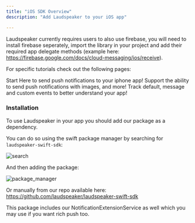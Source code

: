 ```yaml
---
title: "iOS SDK Overview"
description: "Add Laudspeaker to your iOS app"

---
```


<Info> Laudspeaker currently requires users to also use firebase, you will need to install firebase seperately, import the library in your project and add their required app delegate methods (example here: https://firebase.google.com/docs/cloud-messaging/ios/receive).  </Info>


For specific tutorials check out the following pages:

<CardGroup>
<Card title="Adding Standard Push Notifications" icon="readme" href="/developer/sdks/ios/adding-standard-push">
  Start Here to send push notifications to your iphone app!
</Card>

<Card title="Adding Rich Push Notifications" icon="readme" href="/developer/sdks/ios/adding-rich-push">
  Support the ability to send push notifications with images, and more!
</Card>

<Card title="Tracking Events" icon="readme" href="/developer/sdks/ios/tracking-events">
  Track default, message and custom events to better understand your app!
</Card>
</CardGroup>

### Installation

To use Laudspeaker in your app you should add our package as a dependency. 

You can do so using the swift package manager by searching for `laudspeaker-swift-sdk`:

![search](/images/developer/sdks/search.png)

And then adding the package:

![package_manager](/images/developer/sdks/package_manager.png)

Or manually from our repo available here: https://github.com/laudspeaker/laudspeaker-swift-sdk

This package includes our NotificationExtensionService as well which you may use if you want rich push too.


